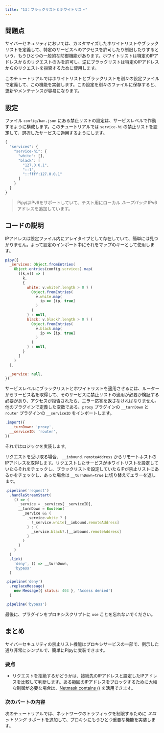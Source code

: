 ```yaml
---
title: "13：ブラックリストとホワイトリスト"
---
```


## 問題点

サイバーセキュリティにおいては、カスタマイズしたホワイトリストやブラックリストを定義して、特定のサービスへのアクセスを許可したり制限したりするという、もうひとつの一般的な防御機能があります。ホワイトリストは特定のIPアドレスからのリクエストのみを許可し、逆にブラックリストは特定のIPアドレスからのリクエストを拒否するために使用します。

このチュートリアルではホワイトリストとブラックリストを別々の設定ファイルで定義して、この機能を実装します。この設定を別々のファイルに保存すると、更新やメンテナンスが容易になります。

## 設定

ファイル `config/ban.json` にある禁止リストの設定は、サービスレベルで作動するように構成します。このチュートリアルでは `service-hi` の禁止リストを設定して、選択したサービスに適用するようにします。

``` js
{
  "services": {
    "service-hi": {
      "white": [],
      "black": [
        "127.0.0.1",
        "::1",
        "::ffff:127.0.0.1"
      ]
    }
  }
}
```

> PipyはIPv6をサポートしていて、テスト用にローカル *ループバック* IPv6アドレスを追加しています。

## コードの説明

IPアドレスは設定ファイル内にアレイタイプとして存在していて、簡単には見つかりません。よって設定のインポート中にそれをマップのキーとして使用します。

``` js
pipy({
  _services: Object.fromEntries(
    Object.entries(config.services).map(
      ([k,v]) => [
        k,
        {
          white: v.white?.length > 0 ? (
            Object.fromEntries(
              v.white.map(
                ip => [ip, true]
              )
            )
          ) : null,
          black: v.black?.length > 0 ? (
            Object.fromEntries(
              v.black.map(
                ip => [ip, true]
              )
            )
          ) : null,
        }
      ]
    )
  ),

  _service: null,
})
```

サービスレベルにブラックリストとホワイトリストを適用させるには、ルーターからサービス名を取得して、そのサービスに禁止リストの適用が必要か検証する必要があり、アクセスが拒否されたら、エラー応答を返さなければなりません。他のプラグインで定義した変数である、`proxy` プラグインの `__turnDown` と `router` プラグインの `__serviceID` をインポートします。

``` js
.import({
  __turnDown: 'proxy',
  __serviceID: 'router',
})
```

それではロジックを実装します。

リクエストを受け取る場合、 `__inbound.remoteAddress` からリモートホストのIPアドレスを取得します。リクエストしたサービスがホワイトリストを設定していたらそれをチェックし、ブラックリストを設定していたらIPが禁止リストにあるかをチェックし、あった場合は `__turnDown=true` に切り替えてエラーを返します。

``` js
.pipeline('request')
  .handleStreamStart(
    () => (
      _service = _services[__serviceID],
      __turnDown = Boolean(
        _service && (
          _service.white ? (
            !_service.white[__inbound.remoteAddress]
          ) : (
            _service.black?.[__inbound.remoteAddress]
          )
        )
      )
    )
  )
  .link(
    'deny', () => __turnDown,
    'bypass'
  )

.pipeline('deny')
  .replaceMessage(
    new Message({ status: 403 }, 'Access denied')
  )

.pipeline('bypass')  
```

最後に、プラグインをプロキシスクリプトに `use` ことを忘れないでください。

## まとめ

サイバーセキュリティの禁止リスト機能はプロキシサービスの一部で、例示した通り非常にシンプルで、簡単にPipyに実装できます。

### 要点

* リクエストを拒絶するかどうかは、接続先のIPアドレスと設定したIPアドレスを比較して判断します。ある範囲のIPアドレスをブロックするために大幅な制御が必要な場合は、[Netmask.contains ()](/reference/api/Netmask/contains) を活用できます。

### 次のパートの内容

次のチュートリアルでは、ネットワークのトラフィックを制限するために *スロットリング* サポートを追加して、プロキシにもうひとつ重要な機能を実装します。
